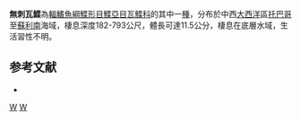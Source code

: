 {{Speciesbox
| taxon = Poecilopsetta inermis
| status = NE
| status_system = IUCN3.1
| binomial_authority = [[Breder|Breder]], 1927
| synonyms = *''Paralimanda inermis, Breder, 1927''	
*''Poecilopsetta albomarginata, Reid, 1934''
*''Poecylopsetta albomarginata, Reid, 1934''
}}

'''無刺瓦鰈'''為[[輻鰭魚綱|輻鰭魚綱]][[鰈形目|鰈形目]][[鰈亞目|鰈亞目]][[瓦鰈科|瓦鰈科]]的其中一[[種|種]]，分布於中西[[大西洋|大西洋]]區[[托巴哥|托巴哥]]至[[蘇利南|蘇利南]]海域，棲息深度182-793公尺，體長可達11.5公分，棲息在底層水域，生活習性不明。

==参考文献==
*{{FishBase_species|genus=Poecilopsetta|species=inermis|year=2014|month=3}}

{{taxonbar}}
[[Category:_1927年描述的鱼类|W]]
[[Category:瓦鰈屬|W]]